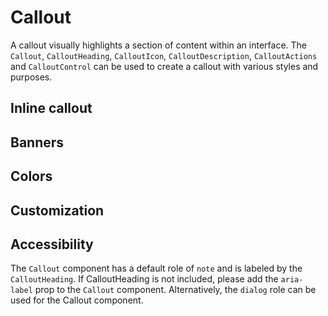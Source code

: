  
 
<Meta of={CalloutStories} />

# Callout

A callout visually highlights a section of content within an interface. The `Callout`, `CalloutHeading`, `CalloutIcon`, `CalloutDescription`, `CalloutActions` and `CalloutControl` can be used to create a callout with various styles and purposes.

<Canvas of={CalloutStories.BasicExample} />

## Inline callout

<Canvas of={CalloutStories.InlineCallout} />

## Banners

<Canvas of={CalloutStories.Banners} />

## Colors

<Canvas of={CalloutStories.Colors} />

## Customization

<Canvas of={CalloutStories.Customization} />

## Accessibility

The `Callout` component has a default role of `note` and is labeled by the `CalloutHeading`. If CalloutHeading is not included, please add the `aria-label` prop to the `Callout` component. Alternatively, the `dialog` role can be used for the Callout component.

<Canvas of={CalloutStories.Accessibility} />